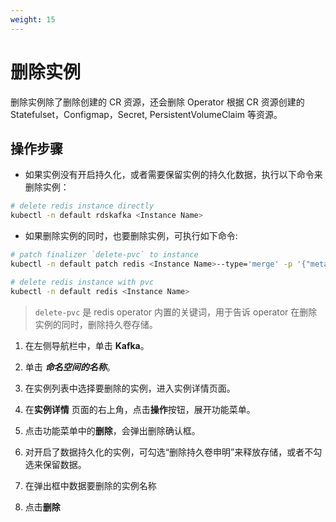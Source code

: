 ```yaml
---
weight: 15
---
```


# 删除实例

删除实例除了删除创建的 CR 资源，还会删除 Operator 根据 CR 资源创建的 Statefulset，Configmap，Secret, PersistentVolumeClaim 等资源。

## 操作步骤

<Tabs>

<Tab label="CLI">

* 如果实例没有开启持久化，或者需要保留实例的持久化数据，执行以下命令来删除实例：

```bash
# delete redis instance directly
kubectl -n default rdskafka <Instance Name>
```

* 如果删除实例的同时，也要删除实例，可执行如下命令:

```bash
# patch finalizer `delete-pvc` to instance
kubectl -n default patch redis <Instance Name>--type='merge' -p '{"metadata": {"finalizers": ["delete-pvc"]}}'

# delete redis instance with pvc
kubectl -n default redis <Instance Name>
```
> `delete-pvc` 是 redis operator 内置的关键词，用于告诉 operator 在删除实例的同时，删除持久卷存储。


</Tab>

<Tab label="Web Console">

1. 在左侧导航栏中，单击 **Kafka**。

2. 单击 ***命名空间的名称***。

3. 在实例列表中选择要删除的实例，进入实例详情页面。

4. 在**实例详情** 页面的右上角，点击**操作**按钮，展开功能菜单。

5. 点击功能菜单中的**删除**，会弹出删除确认框。

6. 对开启了数据持久化的实例，可勾选“删除持久卷申明”来释放存储，或者不勾选来保留数据。

7. 在弹出框中数据要删除的实例名称

8. 点击**删除**

</Tab>

</Tabs>
